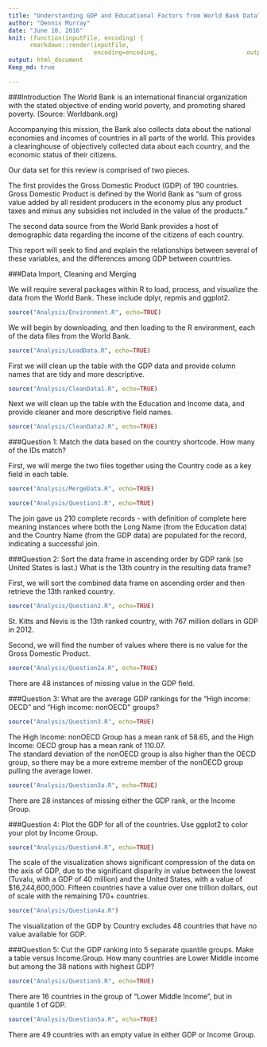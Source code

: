 ```yaml
---
title: "Understanding GDP and Educational Factors from World Bank Data"
author: "Dennis Murray"
date: "June 10, 2016"
knit: (function(inputFile, encoding) { 
      rmarkdown::render(inputFile,
                        encoding=encoding,                         output_file='papers/WorldBank.html') } )
output: html_document
Keep_md: true

---
```

###Introduction
The World Bank is an international financial organization with the stated objective of ending world poverty, and promoting shared poverty. (Source: Worldbank.org)  

Accompanying this mission, the Bank also collects data about the national economies and incomes of countries in all parts of the world.  This provides a clearinghouse of objectively collected data about each country, and the economic status of their citizens.

Our data set for this review is comprised of two pieces.  

The first provides the Gross Domestic Product (GDP) of 190 countries.  Gross Domestic Product is defined by the World Bank as "sum of gross value added by all resident producers in the economy plus any product taxes and minus any subsidies not included in the value of the products."

The second data source from the World Bank provides a host of demographic data regarding the income of the citizens of each country.  

This report will seek to find and explain the relationships between several of these variables, and the differences among GDP between countries.

###Data Import, Cleaning and Merging

We will require several packages within R to load, process, and visualize the data from the World Bank.  These include dplyr, repmis and ggplot2.

```r
source("Analysis/Environment.R", echo=TRUE)
```

We will begin by downloading, and then loading to the R environment, each of the data files from the World Bank.

```r
source("Analysis/LoadData.R", echo=TRUE)
```

First we will clean up the table with the GDP data and provide column names that are tidy and more descriptive.
  
```r
source("Analysis/CleanData1.R", echo=TRUE)
```

Next we will clean up the table with the Education and Income data, and provide cleaner and more descriptive field names.

```r
source("Analysis/CleanData2.R", echo=TRUE)
```

###Question 1: Match the data based on the country shortcode.  How many of the IDs match?

First, we will merge the two files together using the Country code as a key field in each table.

```r
source("Analysis/MergeData.R", echo=TRUE)
```


```r
source("Analysis/Question1.R", echo=TRUE)
```

The join gave us 210 complete records - with definition of complete here meaning instances where both the Long Name (from the Education data) and the Country Name (from the GDP data) are populated for the record, indicating a successful join.

###Question 2: Sort the data frame in ascending order by GDP rank (so United States is last.)  What is the 13th country in the resulting data frame?

First, we will sort the combined data frame on ascending order and then retrieve the 13th ranked country.

```r
source("Analysis/Question2.R", echo=TRUE)
```

St. Kitts and Nevis is the 13th ranked country, with 767 million dollars in GDP in 2012.

Second, we will find the number of values where there is no value for the Gross Domestic Product.

```r
source("Analysis/Question2a.R", echo=TRUE)
```

There are 48 instances of missing value in the GDP field.

###Question 3: What are the average GDP rankings for the "High income: OECD" and "High income: nonOECD" groups?

```r
source("Analysis/Question3.R", echo=TRUE)
```

The High Income: nonOECD Group has a mean rank of 58.65, and the High Income: OECD group has a mean rank of 110.07.  
The standard deviation of the nonOECD group is also higher than the OECD group, so there may be a more extreme member of the nonOECD group pulling the average lower.

```r
source("Analysis/Question3a.R", echo=TRUE)
```

There are 28 instances of missing either the GDP rank, or the Income Group.

###Question 4: Plot the GDP for all of the countries.  Use ggplot2 to color your plot by Income Group.

```r
source("Analysis/Question4.R", echo=TRUE)
```

The scale of the visualization shows significant compression of the data on the axis of GDP, due to the significant disparity in value between the lowest (Tuvalu, with a GDP of 40 million) and the United States, with a value of $16,244,600,000.  Fifteen countries have a value over one trillion dollars, out of scale with the remaining 170+ countries.

```r
source("Analysis/Question4a.R")
```

The visualization of the GDP by Country excludes 48 countries that have no value available for GDP.

###Question 5: Cut the GDP ranking into 5 separate quantile groups.  Make a table versus Income.Group.  How many countries are Lower Middle income but among the 38 nations with highest GDP?

```r
source("Analysis/Question5.R", echo=TRUE)
```

There are 16 countries in the group of "Lower Middle Income", but in quantile 1 of GDP.  

```r
source("Analysis/Question5a.R", echo=TRUE)
```

There are 49 countries with an empty value in either GDP or Income Group.
